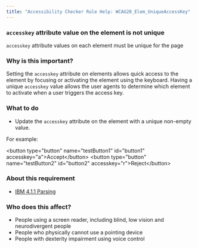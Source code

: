 ```yaml
---
title: "Accessibility Checker Rule Help: WCAG20_Elem_UniqueAccessKey"
---
```


<div className="toolHelp">
<Row>
<Column colLg={16} colMd={8} colSm={4} className="toolHead">

### `accesskey` attribute value on the element is not unique

<div id="locLevel"></div>

`accesskey` attribute values on each element must be unique for the page

</Column>
</Row>
<Row>
<Column colLg={11} colMd={5} colSm={4} className="toolMain">

### Why is this important?

Setting the `accesskey` attribute on elements allows quick access to the element by focusing or activating the element using the keyboard. Having a unique `accesskey` value allows the user agents to determine which element to activate when a user triggers the access key.

<div id="locSnippet"></div>

### What to do

* Update the `accesskey` attribute on the element with a unique non-empty value.

For example:

<CodeSnippet type="multi" light={true}> &lt;button type="button" name="testButton1" id="button1" accesskey="a"&gt;Accept&lt;/button&gt;
 &lt;button type="button" name="testButton2" id="button2" accesskey="r"&gt;Reject&lt;/button&gt;
 </CodeSnippet>

</Column>
<Column colLg={5} colMd={3} colSm={4} className="toolLeft">

### About this requirement

* [IBM 4.1.1 Parsing](https://www.ibm.com/able/requirements/requirements/#4_1_1)

### Who does this affect?

* People using a screen reader, including blind, low vision and neurodivergent people
* People who physically cannot use a pointing device
* People with dexterity impairment using voice control

</Column>
</Row>
</div>


